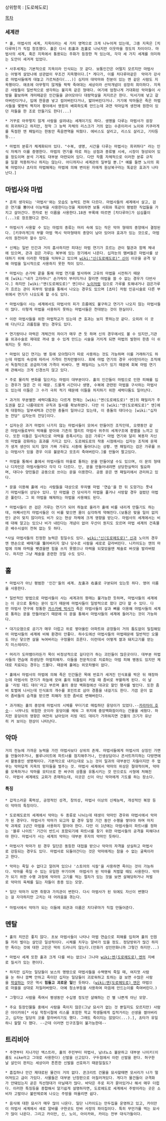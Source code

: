 상위항목 : [도로헤도로]

[[목차]]

=== 세계관 ===
 * 홀, 마법사의 세계, 지옥이라는 세 가지 영역으로 크게 나누어져 있는데, 그중 지옥은 [치다루마]가 직접 창조했다. 홀은 다시 右홀과 左홀로 나뉘지만 이웃마을 정도의 차이이다. 마법사의 세계, 혹은 지옥에서 통용되는 주화가 등장한 적 있는데, 각각 세 가지 세계를 의미하는 도안이 새겨져 있었다.

 * 사후세계는 기본적으로 지옥이라 인식되는 것 같다. 보통인간은 어떨지 모르지만 마법사는 어떻게 살았나에 상관없이 무조건 지옥행이다.[* 게다가, 이를 치다루마같은  악마가 강사로 마법사들에게 대놓고 가르쳐준다(...)] 심지어 대악마와 친분이 있는 엔 같은 사람도 지옥행이다. 애초에 아무렇지 않게들 팍팍 죽여대는 세상이라 선악개념이 굉장히 희미하다. 지옥은 사람들이 일반적으로 생각하는 불지옥 같은 형태다. 여기에 엄청나게 거대화된 악마들이 사방을 활보하며 개미떼같은 인간들을 긁어모아다 대량학살을 저지르곤 한다. 믹서기에 넣고 갈아버린다거나, 입에 한웅큼 넣고 씹어버린다거나, 밟아버린다거나. 거기에 악마들은 죽은 마법사들을 몇명씩 짝지어 황야에서 영원히 배회하도록 만드는데 과연 악마답게 생전에 원한이 있던 자들을 한 조로 만들기도 한다(...)

 * 거꾸로 아무렇지 않게 사람을 살려내는 세계이기도 하다. 생명을 다루는 마법사가 굉장히 희귀하다고 하지만, 정작 그 능력 자체의 리스크가 거의 없는 수준이라서 노이와 키쿠라게를 독점한 엔 패밀리는 한동안 죽음면역을 띄웠다. 에비스도 살리고, 리스도 살리고, 기타등등...

 * 마법의 분류가 체계화되어 있다. "수복, 생명, 시간을 다루는 마법사는 희귀하다" 라는 인식 자체가 이를 증명한다. 마법의 연기를 따로 파는 상점과 종류별 시세, 시장이 형성되어 있을 정도이며 분석 기계도 대부분 마련되어 있다. 다만 작품 자체적으로 이러한 분류 규칙을 일괄 적용하거나 하지는 않는다. 어디까지나 세계관의 일부일 뿐.[* 예를 들면 노이의 회복 마법이나 쵸타의 마법해제는 마법에 의해 변이된 자에게 원상복구라는 똑같은 효과가 나타난다.]


== 마법사와 마법 ==
 * 흔히 생각되는 '마법사'와는 모습도 능력도 전혀 다르다. 마법사들의 세계에서 살고, 검은 연기를 뿜어내 이능력을 사용한다는것을 제외하면 보통 사회와 똑같이 평범한 직업들을 가지고 살아간다. 한자로 된 이름을 사용한다.18권 부록에 따르면 [치다루마]가 심심풀이(...)로 창조했다고 한다.

 * 마법사가 사용할 수 있는 마법의 종류는 머리 속에 있는 작은 악마 형태의 종양에서 결정된다. [키쿠라게]의 부활 마법 역시 악마형태의 종양이 남아 있어야 효과가 있는 것으로, 마법사의 원천이라 할수 있다.

 * 신체는 일반 인간과 거의 흡사하지만 피대신 마법 연기가 흐르는 관이 혈관과 함께 체내에 있으며, 관과 검은 가루는 복부에 있는 장기에서 나온다. 십자눈의 멤버들은 마법사를 상대하기 위해 이러한 약점을 익혀두고 있으며 [[wiki:"신(도로헤도로)" 신]]이 이곳을 공격 당해 마법을 일시적으로 사용하지 못한 적이 있다. 

 * 마법사는 손가락 끝을 통해 마법 연기를 발사하여 고유의 마법을 시전하기 때문에 [wiki:"내가 고자라니" 손가락이 부러지거나 잘리면 마법을 쓸 수 없는 경우가 다반사다.] 하지만 [wiki:"엔(도로헤도로)" 엔]이나 [[노이]]처럼 입으로 가루를 토해내거나 검은가루가 흐르는 관이 피부의 땀샘을 통해서 나오는 경우도 있으며 [쵸타] 처럼 인공시술로 다른 부위에서 연기가 나오도록 할 수도 있다.

 * 마법사들이 사는 세계에서도 마법사의 피가 흐름에도 불구하고 연기가 나오지 않는 마법사들이 많다. 이렇게 마법을 사용하지 못하는 마법사들은 천대받는 것이 현실이다.

 * 이런 마법사들을 위한 마법학교가 있는데 큰 효과는 보지 못하는것 같다. 오히려 이 곳에 다닌다고 괴롭힘을 받는 경우도 있다.

 * 연기량이나 마력은 개체간의 차이가 매우 큰 듯 하며 신의 경우에서도 볼 수 있지만,기관을 외과수술로 제대로 꺼내 쓸 수 있게 만드는 시술을 거치게 되면 마법의 발현이 한층 더 쉬워지는 듯 하다.

 * 마법이 담긴 연기는 병 등에 모아뒀다가 따로 사용하는 것도 가능하며 이를 거래하기도 하는데 마법의 속성에 따라서 가격이 천차만별이다. 회복 마법 연기의 경우 샤이탄이라는 조직에서 독점적으로 공급하기에 가격이 비싸다. 엔 패밀리는 노이가 있기 때문에 회복 마법 연기에 관해서는 크게 신경쓰지 않고 있다.

 * 주로 물리적 변화를 일으키는 마법이 대부분이다. 홀의 인간들이 마법으로 인한 피해를 입는 경우가 많은 건 이 때문. 드물게 시간이나 생명, 수복에 관련된 마법을 구사하는 마법사도 있는데 이들은 그 수가 극히 적기 때문에 이들을 차지하기 위한 세력다툼도 일어난다. 

 * 과거의 무분별한 세력다툼과는 다르게 현재는 [wiki:"엔(도로헤도로)" 엔]의 패밀리가 주도권을 잡고 나름대로의 규칙과 질서를 확보하였다. 다만 이 [wiki:"엔(도로헤도로)" 엔]에게 대항하는 일부세력과 간간한 충돌이 일어나고 있는데, 이 충돌의 대다수는 [wiki:"십자눈 잔당" 십자눈의 잔당]이다. 

 * 십자눈은 과거 마법이 나가지 않는 마법사들이 모여서 만들어진 조직인데, 오랫동안 같은 마법사들로부터 박해를 받아와 기존의 엘리트 마법사 위주의 세계구조에 환멸을 느끼고 있다. 또한 이들은 일시적으로 마력을 증폭시키는 검은 가루[* 마법 연기와 달리 복용자 자신의 마법을 강화하는 효과를 가지고 있다. 도로헤도로의 작중 시점에서는 십자눈 조직에 문제가 생겨 생산이 되지 않아 가짜 가루도 시중에 돌아다니는 상황. 엔 패밀리는 검은 가루를 쓰는 마법사가 있을 경우 이유 불문하고 모조리 죽여버린다.]를 만들어 팔고있다. 

 * 마법을 통해서 홀에서 마법사들의 마을로 통하는 문을 만들어낼 수도 있으며, 이 문의 형태나 디자인은 마법사들마다 각각 다 다르다. 단, 문을 만들어내려면 상당한실력이 필요하며, 대다수 양민들은 공동으로 쓰이는 문을 이용한다. 공용 문은 엔 패밀리에서 관리하고 있다.

 * 문을 이용해 홀에 사는 사람들을 대상으로 무차별 마법 '연습'을 한 뒤 도망가는 풋내기 마법사들이 상당수 있다. 단 마법을 건 당사자가 마법을 풀거나 사망할 경우 걸렸던 마법은 풀린다. 그 외 마법을 해제하는 마법을 사용해도 된다.

 * 마법사들이 쓴 검은 가루는 연기가 되어 하늘로 올라가 홀에 비를 내리게 만들기도 하는데, 어째서인지 마법사들은 이 비를 맞으면 몸이 심각하게 약해진다.(보통은 맞을 일이 없지만) 굳이 맞지 않더라도 비가 오는 현상 자체에 크게 영향을 받는다. 마법사의 세계에서는 비에 대해 알고는 있으나 비가 내린다는 개념이 없어 우산이 뭔지도 모르며 마법 세계의 건축물은 배수시설이 전혀 없는 듯 하다.

 *사실 마법사들의 진정한 능력은 힘일수도 있다. [[wiki:"신(도로헤도로)" 신]]과 노이의 경우엔 맨손으로 배때기를 뚫어버리지 않나 당수로 사람을 세로로 갈라버린다. 니카이도는 엔의 마법에 의해 마력을 뺏겼을땐 힘을 쓰지 못했으나 마력을 되찾았을땐 체술로 버섯을 발라버렸다. 하지만 그냥 체술을 훈련한 것일 수도 있다.


== 홀 ==

 * 마법사가 아닌 평범한 '인간'들의 세계. 左홀과 右홀로 구분되어 있는듯 하다. 영어 이름을 사용한다. 

 * 일반적인 방법으로 마법사들이 사는 세계과의 왕래는 불가능한 듯하며, 마법사들의 세계에는 이 곳으로 통하는 문이 있기 때문에 마법사들이 일방적으로 왔다 갔다 할 수 있다. 다만 마법사 연구에 정통한 [[카스카베 박사]]가 죽은 마법사들의 살과 뼈를 이용해 마법사들의 세계로 통하는 문을 만들어놨기 때문에 이 문을 통해서 마법사들의 세계에 들어가는 것이 가능하다.

 * 대기오염으로 공기가 매우 더럽고 위로 쌓아올린 아파트와 공장들이 거의 틈도없이 밀집해있어 마법사들의 세계에 비해 환경이 안좋다. 하수도에선 마법사들의 마법때문에 일반적인 오물도 아닌 닿으면 살을 녹여버리는 구정물이 흐른다. 이런데서 어떻게 쌀과 돼지고기를 얻는지 미스테리다. 

 * 머리가 도마뱀이라든가 목이 비정상적으로 길다던가 하는 괴인들이 많은곳이다. 대부분 마법사들의 연습에 희생당한 마법피해자. 이들을 전문적으로 치료하는 마법 피해 병동도 있지만 제대로 치료되는 경우는 드물다. 때문에 홀에는 외모차별이 없다.

 * 홀에서 마법사의 마법에 의해 죽은 인간들은 목에 번호가 새겨진 인식표를 박은 뒤 매장하는데 마법사의 연기가 하늘에 모여 홀의 뒤틀림이 커질 때 좀비로 부활하게 된다. 이 날을 '리빙 데드 데이'라고 부르며 홀의 중앙 백화점에선 대규모 할인 행사를 벌인다. 또한 좀비 토벌에 나서는데 인식표의 개수를 포인트로 삼아 경품을 내걸기도 한다. 가끔 운이 없어 좀비들의 습격을 받으면 피해자 또한 좀비로 변해버린다. 

 * 과거에는 홀의 중앙에 마법사의 시체를 무더기로 매립하던 웅덩이가 있었다.--[[카라차이 호수]]-- 너무나도 위험한 곳이라 웅덩이를 메워 그 위치에 중앙백화점이라는 건물을 세웠다. 하지만 웅덩이의 영향은 여전히 남아있어 리빙 데드 데이가 가까워지면 건물의 크기가 유난히 커 보이는 현상이 나타난다.

== 악마 ==

 거의 전능에 가까운 능력을 가진 마법사보다 상위의 존재. 마법사들에게 마법사의 상징인 가면을 만들어주거나, 블루나이트에 파트너를 점지해주거나, 인생상담이나 콘서트까지하는 다방면에서 활동중인 생명체이다. 기본적으로 내키는대로 노는 것이 일과의 대부분인 자들이지만 주 업무는 악마답게 지옥의 망자들을 벌주는 것. 마법사 세계에서 악마의 위상은 절대적이며, 악마를 모욕하거나 악마를 모티브로 한 싸구려 상품을 유통시키는 것 만으로도 사형에 처해진다. 마법사 세계에도 교회가 존재하는데, 이곳은 신이 아닌 악마에게 기도를 하는 장소다. 

==== 특징 ====

 * 갑작스러운 폭력성, 긍정적인 성격, 창의성, 마법사 이상의 신체능력, 개성적인 복장 등이 악마의 특징이다.


 * 도로헤도로의 세계에서 악마는 두 종류로 나뉘는데 태생이 악마인 경우와 마법사에서 악마가 된 경우다. 마법사가 악마가 되고자 할 경우 일정 기간 동안 수행을 쌓아야 하며 마지막 과제로 1년간 마법을 사용하지 말아야 한다. 다만 이 1년에는 마법사들이 파트너를 정하는 '블루 나이트' 기간이 반드시 포함되기에 파트너를 찾기 위한 마법사들의 공격을 피해다녀야 한다. 마법사가 사는 세계의 악마는 대부분 후자의 악마인 듯하다.

 * 마법사가 악마가 된 경우 일단은 동등한 대접을 받으나 악마의 자격을 상실하고 마법사로 강등되는 경우도 있다. 마법사로 되돌아간다는 것은 악마에게는 참을 수 없는 굴욕이라고 한다. 

 * 악마는 죽일 수 없다고 알려져 있으나 '스토어의 식칼'을 사용하면 죽이는 것이 가능하다. 악마를 죽일 수 있는 유일한 무기이며  마법사가 된 악마를 처벌할 때도 사용한다. 악마가 되기 위한 수행 과정에 악마의 고기를 먹는 절차가 있는 것을 보면 살해당하거나 처벌로 악마의 육체를 잃는 자들이 종종 있는 모양. 

 * 일단 악마가 되면 취향과 가치관이 변한다. 다시 마법사가 된 뒤에도 자신이 변했다는 걸 자각하지만 고치는 데 어려움을 겪는다.
 
 * 마법사에서 악마가 되는 이들에 외관과 이름은 치다루마가 직접 만들어준다. 

== 멘탈 ==

 * 홀의 치안은 좋지 않다. 초보 마법사들이 나타나 마법 연습으로 피해를 입히며 홀의 인원들 끼리 벌이는 살인은 일상적이다. 시체를 치우는 알바가 있을 정도. 정당방위가 많긴 하지만 죽이는 것에 대한 고민은 딱히 드러나지 않는다.(만화가 성인만화니까 그렇긴 하지만...)

 * 마법사 세계 또한 홀과 크게 다를 바는 없으나 그나마 [[wiki:엔(도로헤도로) 엔]]의 지배로 질서가 있는 편이다. 

 * 하지만 십자눈 일당들이 보스의 명령으로 마법사들을 수백명씩 죽일 때, 여지껏 사람을 눈 하나 깜빡 안하고 죽이던 십자눈 일당들이 괴로워하고 토하는 걸 보면 수많은 사람을 [[학살]]하는 것은 역시 '''힘들고 괴로운 일'''인 듯하다. ([[wiki:엔(도로헤도로) 엔]]은 마법으로 마을을 상대로 저질러버렸다. 아예 청소부등을 사용하여 마음에 안드는이를 죽여버린다.)

 * 그렇다고 사람을 죽여서 평생동안 수십명 정도만 살해하는 건 별 나쁜게 아닌 모양.

 * 주요 등장인물들 중에서 사람을 죽이지 않은(그냥 묘사가 없는 것 뿐일지도 모르지만) 사람은 아이카와[* 사실 학창시절에 리스를 포함한 학교 학생들에게 집적거리는 선생을 썰어버리고, 십자눈 일당의 코를 잘라버리기도 했다. 그래도 죽이지는 않았다(...).], 쵸타가 유일하니 할말 다 했다. --근데 이러면 인구조절이 불가능한데--

== 트리비아 ==

 * 주연부터 지나가던 엑스트라, 홀의 주민부터 마법사, 남녀노소 불문하고 대부분 나이키(이름도 nike라고 그대로 사용한다) 신발을 신고있다. 구두점에서 이런 신발을 판다. 허구한날 살인이 판치는 세상이라 튼튼한 신발을 선호하기 때문일질도?

 * 흠집하나 안간 제대로된 물건이 거의 없다. 콘크리트 건물을 묘사할때면 모서리가 나가 떨어져있고 금이 가있다. 사물들은 대부분 난장판으로 어질러져있다. 게다가 물건들이 규격화가 안돼있는지 곧은 직선형대가 아닐때가 많다. 바닥은 주로 피가 묻어있거나 해서 매우 더럽다. 이러한 특징등을 종합해서 알기쉽게 설명하자면, 도로헤도로 세계에서 주방이라는 곳은 소비자 고발이나 불만제로에 나오는 주방을 떠올리면 쉽다.

 * 음식에 대한 묘사가 매우 많이 나온다. 일단 니카이도는 만두집을 운영하고 있고, 카이만이 마법사 세계에서 새로 알바를 구한곳도 탄바 사장의 파이집이다. 특히 무언가를 먹는 묘사가 많이 나온다. 그리고 카이만, 신, 노이, 아이카와, 카이는 전부 대식가들이다.
